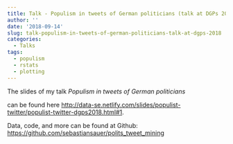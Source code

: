 ```yaml
---
title: Talk - Populism in tweets of German politicians (talk at DGPs 2018)
author: ''
date: '2018-09-14'
slug: talk-populism-in-tweets-of-german-politicians-talk-at-dgps-2018
categories:
  - Talks
tags:
  - populism
  - rstats
  - plotting
---
```




The slides of my talk *Populism in tweets of German politicians*

can be found here <http://data-se.netlify.com/slides/populist-twitter/populist-twitter-dgps2018.html#1>.


Data, code, and more can be found at Github: <https://github.com/sebastiansauer/polits_tweet_mining>